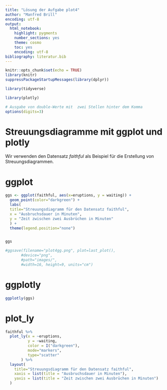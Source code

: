 ```yaml
---
title: "Lösung der Aufgabe plot4"
author: "Manfred Brill"
encoding: utf-8
output:
  html_notebook:
    highlight: pygments
    number_sections: yes
    theme: cosmo
    toc: yes
    encoding: utf-8
bibliography: literatur.bib      
---
```


```r
knitr::opts_chunk$set(echo = TRUE)
library(knitr)
suppressPackageStartupMessages(library(dplyr))

library(tidyverse)

library(plotly)

# Ausgabe von double-Werte mit  zwei Stellen hinter dem Komma
options(digits=3)
```

# Streuungsdiagramme mit ggplot und plotly
Wir verwenden den Datensatz *faithful* als Beispiel
für die Erstellung von Streuungsdiagrammen.

# ggplot

```r
ggs <- ggplot(faithful, aes(x=eruptions, y = waiting)) +
  geom_point(color="darkgreen") +
  labs(
  title="Streuungsdiagramm für den Datensatz faithful",
  x = "Ausbruchsdauer in Minuten",
  y = "Zeit zwischen zwei Ausbrüchen in Minuten"
  ) +
  theme(legend.position="none")


ggs

#ggsave(filename="plot4gg.png", plot=last_plot(), 
       #device="png",
       #path="images/", 
       #width=16, height=9, units="cm")
```


# ggplotly

```r
ggplotly(ggs)
```

# plot_ly

```r
faithful %>% 
  plot_ly(x = ~eruptions, 
          y = ~waiting,
          color = I("darkgreen"), 
          mode="markers", 
          type="scatter"
       ) %>%
  layout(
    title="Streuungsdiagramm für den Datensatz faithful",
    xaxis = list(title = "Ausbruchsdauer in Minuten"),
    yaxis = list(title = "Zeit zwischen zwei Ausbrüchen in Minuten")
  )
```
